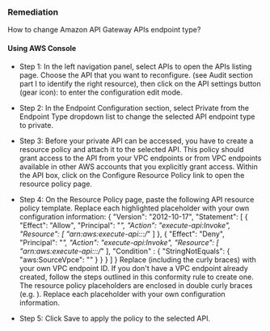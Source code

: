 ### Remediation

How to change Amazon API Gateway APIs endpoint type?

#### Using AWS Console

- Step 1: In the left navigation panel, select APIs to open the APIs listing page. Choose the API that you want to reconfigure.
  (see Audit section part I to identify the right resource), then click on the API settings button (gear icon):
  to enter the configuration edit mode.

- Step 2: In the Endpoint Configuration section, select Private from the Endpoint Type dropdown list to change the selected API endpoint type to private.

- Step 3: Before your private API can be accessed, you have to create a resource policy and attach it to the selected API. This policy should grant access to the API from your VPC endpoints or from VPC endpoints available in other AWS accounts that you explicitly grant access. Within the API box, click on the Configure Resource Policy link to open the resource policy page.

- Step 4: On the Resource Policy page, paste the following API resource policy template. Replace each highlighted placeholder with your own configuration information:
  \{
  "Version": "2012-10-17",
  "Statement": [
  \{
  "Effect": "Allow",
  "Principal": "_",
  "Action": "execute-api:Invoke",
  "Resource": [
  "arn:aws:execute-api:::/_"
  ]
  \},
  \{
  "Effect": "Deny",
  "Principal": "_",
  "Action": "execute-api:Invoke",
  "Resource": [
  "arn:aws:execute-api:::/_"
  ],
  "Condition" : \{
  "StringNotEquals": \{
  "aws:SourceVpce": ""
  \}
  \}
  \}
  ]
  \}
  Replace (including the curly braces) with your own VPC endpoint ID. If you don't have a VPC endpoint already created, follow the steps outlined in this conformity rule to create one. The resource policy placeholders are enclosed in double curly braces (e.g. ). Replace each placeholder with your own configuration information.

- Step 5: Click Save to apply the policy to the selected API.
